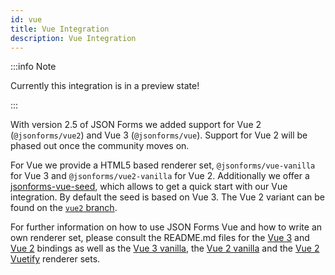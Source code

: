 ```yaml
---
id: vue
title: Vue Integration
description: Vue Integration
---
```


:::info Note

Currently this integration is in a preview state!

:::

With version 2.5 of JSON Forms we added support for Vue 2 (`@jsonforms/vue2`) and Vue 3 (`@jsonforms/vue`).
Support for Vue 2 will be phased out once the community moves on.

For Vue we provide a HTML5 based renderer set, `@jsonforms/vue-vanilla` for Vue 3 and `@jsonforms/vue2-vanilla` for Vue 2.
Additionally we offer a [jsonforms-vue-seed](https://github.com/eclipsesource/jsonforms-vue-seed), which allows to get a quick start with our Vue integration.
By default the seed is based on Vue 3.
The Vue 2 variant can be found on the [`vue2` branch](https://github.com/eclipsesource/jsonforms-vue-seed/tree/vue2).

For further information on how to use JSON Forms Vue and how to write an own renderer set, please consult the README.md files for the [Vue 3](https://github.com/eclipsesource/jsonforms/blob/master/packages/vue/vue/README.md) and [Vue 2](https://github.com/eclipsesource/jsonforms/blob/master/packages/vue2/vue2/README.md) bindings as well as the [Vue 3 vanilla](https://github.com/eclipsesource/jsonforms/blob/master/packages/vue/vue-vanilla/README.md), the [Vue 2 vanilla](https://github.com/eclipsesource/jsonforms/blob/master/packages/vue2/vue2-vanilla/README.md) and the [Vue 2 Vuetify](https://github.com/eclipsesource/jsonforms-vuetify-renderers/blob/main/vue2-vuetify/README.md) renderer sets.
